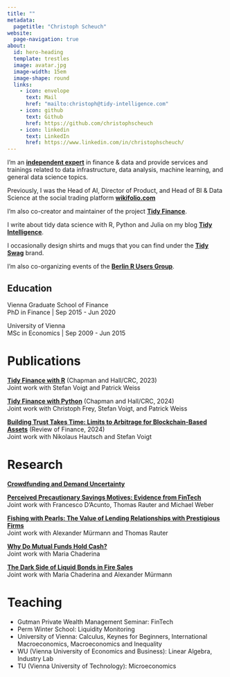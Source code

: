 ```yaml
---
title: ""
metadata:
  pagetitle: "Christoph Scheuch"
website:
  page-navigation: true
about:
  id: hero-heading
  template: trestles
  image: avatar.jpg
  image-width: 15em
  image-shape: round
  links:
    - icon: envelope
      text: Mail
      href: "mailto:christoph@tidy-intelligence.com"
    - icon: github
      text: Github
      href: https://github.com/christophscheuch
    - icon: linkedin
      text: LinkedIn
      href: https://www.linkedin.com/in/christophscheuch/
---
```


:::{#hero-heading}

I'm an **[independent expert](https://www.linkedin.com/in/christophscheuch/)** in finance & data and provide services and trainings related to data infrastructure, data analysis, machine learning, and general data science topics.

Previously, I was the Head of AI, Director of Product, and Head of BI & Data Science at the social trading platform **[wikifolio.com](https://www.wikifolio.com?utm_source=christophscheuch.github.io)** 

I'm also co-creator and maintainer of the project **[Tidy Finance](https://www.tidy-finance.org?utm_source=christophscheuch.github.io)**.

I write about tidy data science with R, Python and Julia on my blog **[Tidy Intelligence](https://blog.tidy-intelligence.com/?utm_source=christophscheuch.github.io)**.

I occasionally design shirts and mugs that you can find under the **[Tidy Swag](https://www.etsy.com/shop/tidyswag/?etsrc=sdt&utm_source=christophscheuch.github.io)** brand.

I'm also co-organizing events of the **[Berlin R Users Group](https://www.meetup.com/de-DE/berlin-r-users-group/)**. 

:::

## Education

Vienna Graduate School of Finance <br/>
PhD in Finance | Sep 2015 - Jun 2020

University of Vienna <br/>
MSc in Economics | Sep 2009 - Jun 2015

# Publications

**[Tidy Finance with R](https://www.tidy-finance.org/r/?utm_source=christophscheuch.github.io)** (Chapman and Hall/CRC, 2023) <br/>
Joint work with Stefan Voigt and Patrick Weiss

**[Tidy Finance with Python](https://www.tidy-finance.org/python/?utm_source=christophscheuch.github.io)** (Chapman and Hall/CRC, 2024) <br/>
Joint work with Christoph Frey, Stefan Voigt, and Patrick Weiss

**[Building Trust Takes Time: Limits to Arbitrage for Blockchain-Based Assets](https://academic.oup.com/rof/article-abstract/28/4/1345/7609678?redirectedFrom=fulltext)** (Review of Finance, 2024)<br/>
Joint work with Nikolaus Hautsch and Stefan Voigt

# Research 

**[Crowdfunding and Demand Uncertainty](https://papers.ssrn.com/sol3/papers.cfm?abstract_id=3578402)**

**[Perceived Precautionary Savings Motives: Evidence from FinTech](https://www.nber.org/papers/w26817)**<br/>
Joint work with Francesco D’Acunto, Thomas Rauter and Michael Weber

**[Fishing with Pearls: The Value of Lending Relationships with Prestigious Firms](https://www.zbw.eu/econis-archiv/handle/11159/274096)**<br/>
Joint work with Alexander Mürmann and Thomas Rauter

**[Why Do Mutual Funds Hold Cash?](https://papers.ssrn.com/sol3/papers.cfm?abstract_id=3075091)**<br/>
Joint work with Maria Chaderina

**[The Dark Side of Liquid Bonds in Fire Sales](https://papers.ssrn.com/sol3/papers.cfm?abstract_id=2995544)**<br/>
Joint work with Maria Chaderina and Alexander Mürmann

# Teaching

* Gutman Private Wealth Management Seminar: FinTech
* Perm Winter School: Liquidity Monitoring
* University of Vienna: Calculus, Keynes for Beginners, International Macroeconomics, Macroeconomics and Inequality
* WU (Vienna University of Economics and Business): Linear Algebra, Industry Lab
* TU (Vienna University of Technology): Microeconomics
